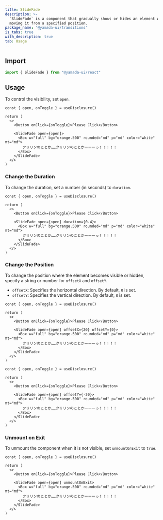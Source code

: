 ```yaml
---
title: SlideFade
description: >-
  `SlideFade` is a component that gradually shows or hides an element while
  moving it from a specified position.
package_name: "@yamada-ui/transitions"
is_tabs: true
with_description: true
tab: Usage
---
```


## Import

```ts
import { SlideFade } from "@yamada-ui/react"
```

## Usage

To control the visibility, set `open`.

```tsx functional=true
const { open, onToggle } = useDisclosure()

return (
  <>
    <Button onClick={onToggle}>Please Click</Button>

    <SlideFade open={open}>
      <Box w="full" bg="orange.500" rounded="md" p="md" color="white" mt="md">
        クリリンのことか……クリリンのことかーーーっ！！！！！
      </Box>
    </SlideFade>
  </>
)
```

### Change the Duration

To change the duration, set a number (in seconds) to `duration`.

```tsx functional=true
const { open, onToggle } = useDisclosure()

return (
  <>
    <Button onClick={onToggle}>Please Click</Button>

    <SlideFade open={open} duration={0.4}>
      <Box w="full" bg="orange.500" rounded="md" p="md" color="white" mt="md">
        クリリンのことか……クリリンのことかーーーっ！！！！！
      </Box>
    </SlideFade>
  </>
)
```

### Change the Position

To change the position where the element becomes visible or hidden, specify a string or number for `offsetX` and `offsetY`.

- `offsetX`: Specifies the horizontal direction. By default, `0` is set.
- `offsetY`: Specifies the vertical direction. By default, `8` is set.

```tsx functional=true
const { open, onToggle } = useDisclosure()

return (
  <>
    <Button onClick={onToggle}>Please Click</Button>

    <SlideFade open={open} offsetX={20} offsetY={0}>
      <Box w="full" bg="orange.500" rounded="md" p="md" color="white" mt="md">
        クリリンのことか……クリリンのことかーーーっ！！！！！
      </Box>
    </SlideFade>
  </>
)
```

```tsx functional=true
const { open, onToggle } = useDisclosure()

return (
  <>
    <Button onClick={onToggle}>Please Click</Button>

    <SlideFade open={open} offsetY={-20}>
      <Box w="full" bg="orange.500" rounded="md" p="md" color="white" mt="md">
        クリリンのことか……クリリンのことかーーーっ！！！！！
      </Box>
    </SlideFade>
  </>
)
```

### Unmount on Exit

To unmount the component when it is not visible, set `unmountOnExit` to `true`.

```tsx functional=true
const { open, onToggle } = useDisclosure()

return (
  <>
    <Button onClick={onToggle}>Please Click</Button>

    <SlideFade open={open} unmountOnExit>
      <Box w="full" bg="orange.500" rounded="md" p="md" color="white" mt="md">
        クリリンのことか……クリリンのことかーーーっ！！！！！
      </Box>
    </SlideFade>
  </>
)
```
